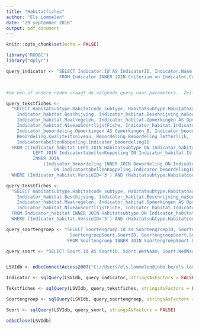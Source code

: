```yaml
---
title: "Habitatfiches"
author: "Els Lommelen"
date: "29 september 2016"
output: pdf_document
---
```


```r
knitr::opts_chunk$set(echo = FALSE)
```

```r
library("RODBC")
library("dplyr")

```

```r

query_indicator <- "SELECT Indicator.Id AS IndicatorID, Indicator.Naam AS Indicator, Criterium.Naam AS Criterium
                    FROM Indicator INNER JOIN Criterium on Indicator.CriteriumID = Criterium.Id"


#om een of andere reden vraagt de volgende query naar parameters.  Zelfs een afgeslankte query vraagt naar parameters van zodra een van de ID's in de veldenlijst opgenomen wordt.

query_tekstfiches <- 
  "SELECT Habitatsubtype.Habitatcode_subtype, Habitatsubtype.Habitatnaam_subtype,
    Indicator_habitat.Beschijving, Indicator_habitat.Beschrijving_naSoorten, Indicator_habitat.SoortengroepID,
    Indicator_habitat.Maatregelen, Indicator_habitat.Opmerkingen AS Opmerkingen_H, Indicator_habitat.Referenties AS Referenties_H,
    Indicator_habitat.NiveauSoortlijstFiche, Indicator_habitat.IndicatorId,
    Indicator_beoordeling.Opmerkingen AS Opmerkingen_B, Indicator_beoordeling.Referenties AS Referenties_B,
    Beoordeling.Kwaliteitsniveau, Beoordeling.Beoordeling_letterlijk,
    IndicatortabellenKoppeling.Indicator_beoordelingID
  FROM ((Indicator_habitat LEFT JOIN Habitatsubtype ON Indicator_habitat.HabitatsubtypeID = Habitatsubtype.Id)
          LEFT JOIN IndicatortabellenKoppeling ON Indicator_habitat.Id = IndicatortabellenKoppeling.Indicator_habitatID)
          INNER JOIN 
              (Indicator_beoordeling INNER JOIN Beoordeling ON Indicator_beoordeling.Id = Beoordeling.Indicator_beoordelingID)
                  ON IndicatortabellenKoppeling.Indicator_beoordelingID = Indicator_beoordeling.Id
  WHERE (Indicator_habitat.VersieID='3') AND (Habitatsubtype.Habitatcode_subtype='4010')"

query_tekstfiches <- 
  "SELECT Habitatsubtype.Habitatcode_subtype, Habitatsubtype.Habitatnaam_subtype,
    Indicator_habitat.Beschijving, Indicator_habitat.Beschrijving_naSoorten, Indicator_habitat.SoortengroepID,
    Indicator_habitat.Maatregelen, Indicator_habitat.Opmerkingen AS Opmerkingen_H, Indicator_habitat.Referenties AS Referenties_H,
    Indicator_habitat.NiveauSoortlijstFiche, Indicator_habitat.IndicatorId
  FROM Indicator_habitat INNER JOIN Habitatsubtype ON Indicator_habitat.HabitatsubtypeID = Habitatsubtype.Id
  WHERE (Indicator_habitat.VersieID='3') AND (Habitatsubtype.Habitatcode_subtype='4010')"

query_soortengroep <- "SELECT Soortengroep.Id as SoortengroepID, Soortengroep.Naam, Soortengroep.Omschrijving, 
                        SoortengroepSoort.SoortID, SoortengroepSoort.SoortensubgroepID
                       FROM Soortengroep INNER JOIN SoortengroepSoort ON Soortengroep.Id = SoortengroepSoort.SoortengroepID"

query_soort <- "SELECT Soort.Id AS SoortID, Soort.WetNaam, Soort.NedNaam FROM Soort"


LSVIdb <- odbcConnectAccess2007("C://Users/els.lommelen@inbo.be/els.lommelen@inbo.be/10194_Controlelijsten/Output/LSVIdb_v4.accdb")

Indicator <- sqlQuery(LSVIdb, query_indicator, stringsAsFactors = FALSE)

Tekstfiches <- sqlQuery(LSVIdb, query_tekstfiches, stringsAsFactors = FALSE)

Soortengroep <- sqlQuery(LSVIdb, query_soortengroep, stringsAsFactors = FALSE)

Soort <- sqlQuery(LSVIdb, query_soort, stringsAsFactors = FALSE)

odbcClose(LSVIdb)

```

